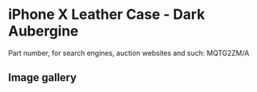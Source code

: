 # iPhone X Leather Case - Dark Aubergine

Part number, for search engines, auction websites and such: MQTG2ZM/A

## Image gallery

<div style={{ width: "768px" }}>
  <GalleryComponent
    images={[
      {
        original: "/everysource/MQTG2",
        thumbnail: "/everypreview/MQTG2",
      },
      {
        original: "/everysource/MQTG2_AV1_SILVER",
        thumbnail: "/everypreview/MQTG2_AV1_SILVER",
      },
      {
        original: "/everysource/MQTG2_AV1_SPACE_GRAY",
        thumbnail: "/everypreview/MQTG2_AV1_SPACE_GRAY",
      },
      {
        original: "/everysource/MQTG2_AV2",
        thumbnail: "/everypreview/MQTG2_AV2",
      }
    ]}
  />
</div>